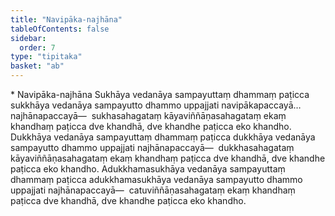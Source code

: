 ```yaml
---
title: "Navipāka-najhāna"
tableOfContents: false
sidebar:
  order: 7
type: "tipitaka"
basket: "ab"
---
```



<DynamicBreadcrumb />

<Paragraph type="center">
* Navipāka-najhāna
</Paragraph>

<Division number="13">

<Paragraph number="1826">
Sukhāya vedanāya sampayuttaṃ dhammaṃ paṭicca sukkhāya vedanāya sampayutto dhammo uppajjati navipākapaccayā…  najhānapaccayā—  sukhasahagataṃ kāyaviññāṇasahagataṃ ekaṃ khandhaṃ paṭicca dve khandhā, dve khandhe paṭicca eko khandho.
</Paragraph>

<Paragraph number="1827">
Dukkhāya vedanāya sampayuttaṃ dhammaṃ paṭicca dukkhāya vedanāya sampayutto dhammo uppajjati najhānapaccayā—  dukkhasahagataṃ kāyaviññāṇasahagataṃ ekaṃ khandhaṃ paṭicca dve khandhā, dve khandhe paṭicca eko khandho.
</Paragraph>

<Paragraph number="1828">
Adukkhamasukhāya vedanāya sampayuttaṃ dhammaṃ paṭicca adukkhamasukhāya vedanāya sampayutto dhammo uppajjati najhānapaccayā—  catuviññāṇasahagataṃ ekaṃ khandhaṃ paṭicca dve khandhā, dve khandhe paṭicca eko khandho.
</Paragraph>
</Division>